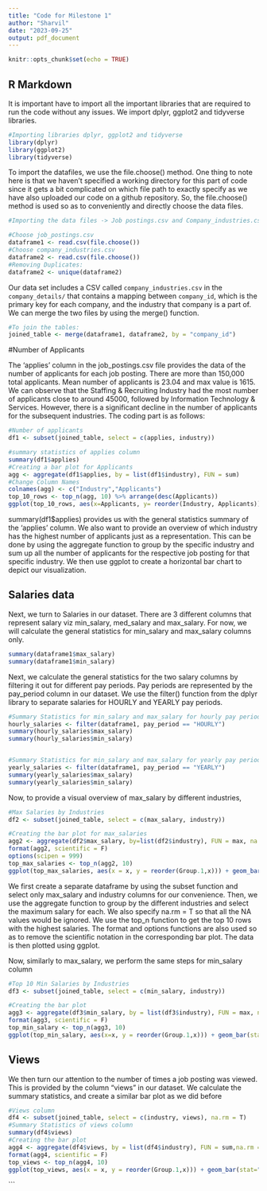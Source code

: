 ```yaml
---
title: "Code for Milestone 1"
author: "Sharvil"
date: "2023-09-25"
output: pdf_document
---
```


```r
knitr::opts_chunk$set(echo = TRUE)
```

## R Markdown

It is important have to import all the important libraries that are required to run the code without any issues. We import dplyr, ggplot2 and tidyverse libraries.

```r
#Importing libraries dplyr, ggplot2 and tidyverse
library(dplyr)
library(ggplot2)
library(tidyverse)
```

To import the datafiles, we use the file.choose() method. One thing to note here is that we haven't specified a working directory for this part of code since it gets a bit complicated on which file path to exactly specify as we have also uploaded our code on a github repository. So, the file.choose() method is used so as to conveniently and directly choose the data files.

```r
#Importing the data files -> Job postings.csv and Company_industries.csv

#Choose job_postings.csv
dataframe1 <- read.csv(file.choose())
#Choose company_industries.csv
dataframe2 <- read.csv(file.choose())
#Removing Duplicates:
dataframe2 <- unique(dataframe2)
```



Our data set includes a CSV called `company_industries.csv` in the `company_details/`  that contains a mapping between `company_id`, which is the primary key for each company, and the industry that company is a part of. We can merge the two files by using the merge() function.

```r
#To join the tables:
joined_table <- merge(dataframe1, dataframe2, by = "company_id")
```


#Number of Applicants

The ‘applies’ column in the job_postings.csv file provides the data of the number of applicants for each job posting. There are more than 150,000 total applicants. Mean number of applicants is 23.04 and max value is 1615.
We can observe that the Staffing & Recruiting Industry had the most number of applicants close to around 45000, followed by Information Technology & Services. However, there is a significant decline in the number of applicants for the subsequent industries. The coding part is as follows:

```r
#Number of applicants
df1 <- subset(joined_table, select = c(applies, industry))

#summary statistics of applies column
summary(df1$applies)
#Creating a bar plot for Applicants
agg <- aggregate(df1$applies, by = list(df1$industry), FUN = sum)
#Change Column Names
colnames(agg) <- c("Industry","Applicants")
top_10_rows <- top_n(agg, 10) %>% arrange(desc(Applicants))
ggplot(top_10_rows, aes(x=Applicants, y= reorder(Industry, Applicants))) + geom_bar(stat="identity") + labs(title = "Top 10 Industries by Total Number of Applicants", x= "Number of Applicants" ,y = "Industry")
```

summary(df1$applies) provides us with the general statistics summary of the 'applies' column. We also want to provide an overview of which industry has the highest number of applicants just as a representation. This can be done by using the aggregate function to group by the specific industry and sum up all the number of applicants for the respective job posting for that specific industry. We then use ggplot to create a horizontal bar chart to depict our visualization.


## Salaries data
Next, we turn to Salaries in our dataset. There are 3 different columns that represent salary viz min_salary, med_salary and max_salary. For now, we will calculate the general statistics for min_salary and max_salary columns only.

```r
summary(dataframe1$max_salary)
summary(dataframe1$min_salary)
```

Next, we calculate the general statistics for the two salary columns by filtering it out for different pay periods. Pay periods are represented by the pay_period column in our dataset. We use the filter() function from the dplyr library to separate salaries for HOURLY and YEARLY pay periods.


```r
#Summary Statistics for min_salary and max_salary for hourly pay period
hourly_salaries <- filter(dataframe1, pay_period == "HOURLY")
summary(hourly_salaries$max_salary)
summary(hourly_salaries$min_salary)


#Summary Statistics for min_salary and max_salary for yearly pay period
yearly_salaries <- filter(dataframe1, pay_period == "YEARLY")
summary(yearly_salaries$max_salary)
summary(yearly_salaries$min_salary)
```

Now, to provide a visual overview of max_salary by different industries,

```r
#Max Salaries by Industries
df2 <- subset(joined_table, select = c(max_salary, industry))

#Creating the bar plot for max_salaries
agg2 <- aggregate(df2$max_salary, by=list(df2$industry), FUN = max, na.rm = T);
format(agg2, scientific = F)
options(scipen = 999)
top_max_salaries <- top_n(agg2, 10)
ggplot(top_max_salaries, aes(x = x, y = reorder(Group.1,x))) + geom_bar(stat = "identity") + geom_text(aes(label = x), hjust = 1.5, color = "white") + labs(title = "Top 10 Max Salaries by Industries", x = "Max Salary", y = "Industry") + theme(axis.text = element_text(size = 15));
```

We first create a separate dataframe by using the subset function and select only max_salary and industry columns for our convenience. Then, we use the aggregate function to group by the different industries and select the maximum salary for each. We also specify na.rm = T so that all the NA values would be ignored. We use the top_n function to get the top 10 rows with the highest salaries. The format and options functions are also used so as to remove the scientific notation in the corresponding bar plot. The data is then plotted using ggplot. 


Now, similarly to max_salary, we perform the same steps for min_salary column
```r

#Top 10 Min Salaries by Industries
df3 <- subset(joined_table, select = c(min_salary, industry))

#Creating the bar plot
agg3 <- aggregate(df3$min_salary, by = list(df3$industry), FUN = max, na.rm = T)
format(agg3, scientific = F)
top_min_salary <- top_n(agg3, 10)
ggplot(top_min_salary, aes(x=x, y = reorder(Group.1,x))) + geom_bar(stat="identity") + labs(x="Min Salary", y = "Industry", title = "Top 10 Min Salaries by Industries") + geom_text(aes(label = x), hjust = 1.5, color="white") + theme(axis.text = element_text(size = 15));

```

## Views
We then turn our attention to the number of times a job posting was viewed. This is provided by the column “views” in our dataset. We calculate the summary statistics, and create a similar bar plot as we did before

```r

#Views column
df4 <- subset(joined_table, select = c(industry, views), na.rm = T)
#Summary Statistics of views column
summary(df4$views)
#Creating the bar plot
agg4 <- aggregate(df4$views, by = list(df4$industry), FUN = sum,na.rm = T)
format(agg4, scientific = F)
top_views <- top_n(agg4, 10)
ggplot(top_views, aes(x = x, y = reorder(Group.1,x))) + geom_bar(stat="identity") + labs(title = "Top 10 Total number of views for job postings by Industry", x = "Number of Views", y = "Industry") + theme(axis.title = element_text(size = 15),axis.text = element_text(size = 15),text = element_text(size = 15)) + geom_text(aes(label = x), hjust = 1.5, color="white")

```



```
